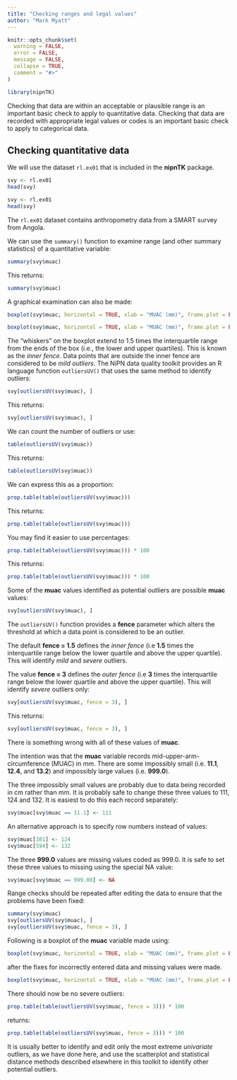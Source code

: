 ```yaml
---
title: "Checking ranges and legal values"
author: "Mark Myatt"
---
```


```r
knitr::opts_chunk$set(
  warning = FALSE,
  error = FALSE,
  message = FALSE,
  collapse = TRUE,
  comment = "#>"
)
```

```r
library(nipnTK)
```

Checking that data are within an acceptable or plausible range is an important basic check to apply to quantitative data. Checking that data are recorded with appropriate legal values or codes is an important basic check to apply to categorical data.

## Checking quantitative data

We will use the dataset `rl.ex01` that is included in the **nipnTK** package.

```r
svy <- rl.ex01
head(svy)
```

```r
svy <- rl.ex01
head(svy)
```

The `rl.ex01` dataset contains anthropometry data from a SMART survey from Angola.

We can use the `summary()` function to examine range (and other summary statistics) of a quantitative variable:

```r
summary(svy$muac)
```

This returns:

```r
summary(svy$muac)
```

A graphical examination can also be made:

```r
boxplot(svy$muac, horizontal = TRUE, xlab = "MUAC (mm)", frame.plot = FALSE)
```

```r
boxplot(svy$muac, horizontal = TRUE, xlab = "MUAC (mm)", frame.plot = FALSE)
```

The "whiskers" on the boxplot extend to 1.5 times the interquartile range from the ends of the box (i.e., the lower and upper quartiles). This is known as the *inner fence*. Data points that are outside the inner fence are considered to be *mild outliers*. The NiPN data quality toolkit provides an R language function `outliersUV()` that uses the same method to identify outliers:

```r
svy[outliersUV(svy$muac), ]
```

This returns:

```r
svy[outliersUV(svy$muac), ]
```

We can count the number of outliers or use:

```r
table(outliersUV(svy$muac))
```

This returns:

```r
table(outliersUV(svy$muac))
```

We can express this as a proportion:

```r
prop.table(table(outliersUV(svy$muac)))
```

This returns:

```r
prop.table(table(outliersUV(svy$muac)))
```

You may find it easier to use percentages:

```r
prop.table(table(outliersUV(svy$muac))) * 100
```

This returns:

```r
prop.table(table(outliersUV(svy$muac))) * 100
```

Some of the **muac** values identified as potential outliers are possible **muac** values:

```r
svy[outliersUV(svy$muac), ]
```

The `outliersUV()` function provides a **fence** parameter which alters the threshold at which a data point is considered to be an outlier.

The default **fence = 1.5** defines the *inner fence* (i.e **1.5** times the interquartile range below the lower quartile and above the upper quartile). This will identify *mild* and *severe* outliers.

The value **fence = 3** defines the *outer fence* (i.e **3** times the interquartile range below the lower quartile and above the upper quartile). This will identify *severe* outliers only:

```r
svy[outliersUV(svy$muac, fence = 3), ]
```

This returns:

```r
svy[outliersUV(svy$muac, fence = 3), ]
```

There is something wrong with all of these values of **muac**.

The intention was that the **muac** variable records mid-upper-arm-circumference (MUAC) in mm. There are some impossibly small (i.e. **11.1**, **12.4**, and **13.2**) and impossibly large values (i.e. **999.0**).

The three impossibly small values are probably due to data being recorded in cm rather than mm. It is probably safe to change these three values to 111, 124 and 132. It is easiest to do this each record separately:

```r
svy$muac[svy$muac == 11.1] <- 111
```

An alternative approach is to specify row numbers instead of values:

```r
svy$muac[381] <- 124
svy$muac[594] <- 132
```

The three **999.0** values are missing values coded as 999.0. It is safe to set these three values to missing using the special NA value:

```r
svy$muac[svy$muac == 999.00] <- NA
```

Range checks should be repeated after editing the data to ensure that the problems have been fixed:

```r
summary(svy$muac)
svy[outliersUV(svy$muac), ]
svy[outliersUV(svy$muac, fence = 3), ]
```

Following is a boxplot of the **muac** variable made using:

```r
boxplot(svy$muac, horizontal = TRUE, xlab = "MUAC (mm)", frame.plot = FALSE)
```

after the fixes for incorrectly entered data and missing values were made.

```r
boxplot(svy$muac, horizontal = TRUE, xlab = "MUAC (mm)", frame.plot = FALSE)
```

There should now be no severe outliers:

```r
prop.table(table(outliersUV(svy$muac, fence = 3))) * 100
```

returns:

```r
prop.table(table(outliersUV(svy$muac, fence = 3))) * 100
```

It is usually better to identify and edit only the most extreme *univariate* outliers, as we have done here, and use the scatterplot and statistical distance methods described elsewhere in this toolkit to identify other potential outliers.






